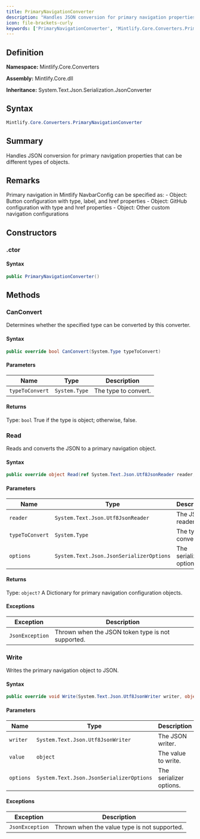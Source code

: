 ```yaml
---
title: PrimaryNavigationConverter
description: "Handles JSON conversion for primary navigation properties that can be different types of objects."
icon: file-brackets-curly
keywords: ['PrimaryNavigationConverter', 'Mintlify.Core.Converters.PrimaryNavigationConverter', 'Mintlify.Core.Converters', 'class', 'System.Text.Json.Serialization.JsonConverter<object>']
---
```


## Definition

**Namespace:** Mintlify.Core.Converters

**Assembly:** Mintlify.Core.dll

**Inheritance:** System.Text.Json.Serialization.JsonConverter<object>

## Syntax

```csharp
Mintlify.Core.Converters.PrimaryNavigationConverter
```

## Summary

Handles JSON conversion for primary navigation properties that can be different types of objects.

## Remarks

Primary navigation in Mintlify NavbarConfig can be specified as:
            - Object: Button configuration with type, label, and href properties
            - Object: GitHub configuration with type and href properties
            - Object: Other custom navigation configurations

## Constructors

### .ctor

#### Syntax

```csharp
public PrimaryNavigationConverter()
```

## Methods

### CanConvert

Determines whether the specified type can be converted by this converter.

#### Syntax

```csharp
public override bool CanConvert(System.Type typeToConvert)
```

#### Parameters

| Name | Type | Description |
|------|------|-------------|
| `typeToConvert` | `System.Type` | The type to convert. |

#### Returns

Type: `bool`
True if the type is object; otherwise, false.

### Read

Reads and converts the JSON to a primary navigation object.

#### Syntax

```csharp
public override object Read(ref System.Text.Json.Utf8JsonReader reader, System.Type typeToConvert, System.Text.Json.JsonSerializerOptions options)
```

#### Parameters

| Name | Type | Description |
|------|------|-------------|
| `reader` | `System.Text.Json.Utf8JsonReader` | The JSON reader. |
| `typeToConvert` | `System.Type` | The type to convert to. |
| `options` | `System.Text.Json.JsonSerializerOptions` | The serializer options. |

#### Returns

Type: `object?`
A Dictionary for primary navigation configuration objects.

#### Exceptions

| Exception | Description |
|-----------|-------------|
| `JsonException` | Thrown when the JSON token type is not supported. |

### Write

Writes the primary navigation object to JSON.

#### Syntax

```csharp
public override void Write(System.Text.Json.Utf8JsonWriter writer, object value, System.Text.Json.JsonSerializerOptions options)
```

#### Parameters

| Name | Type | Description |
|------|------|-------------|
| `writer` | `System.Text.Json.Utf8JsonWriter` | The JSON writer. |
| `value` | `object` | The value to write. |
| `options` | `System.Text.Json.JsonSerializerOptions` | The serializer options. |

#### Exceptions

| Exception | Description |
|-----------|-------------|
| `JsonException` | Thrown when the value type is not supported. |

